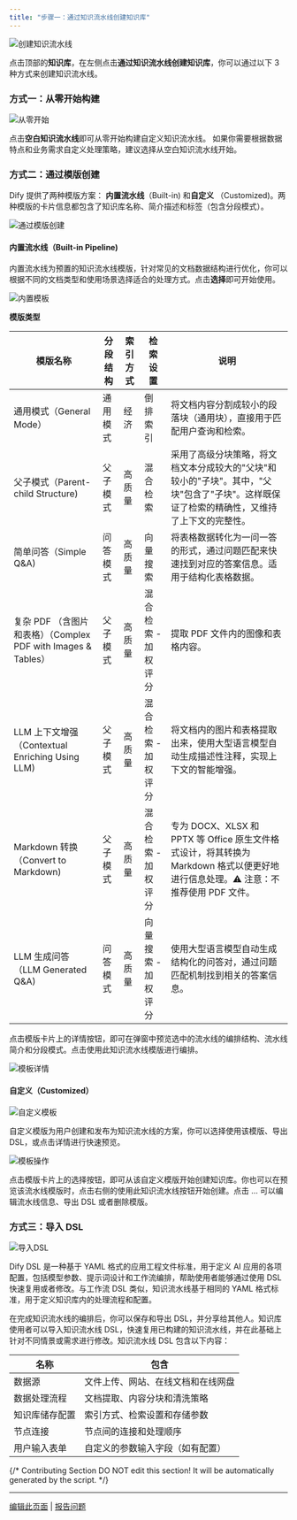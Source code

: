 ```yaml
---
title: "步骤一：通过知识流水线创建知识库"
---
```


![创建知识流水线](/images/knowledge-base/create-knowledge-pipeline-1.png)

点击顶部的**知识库**，在左侧点击**通过知识流水线创建知识库**，你可以通过以下 3 种方式来创建知识流水线。

### 方式一：从零开始构建

![从零开始](/images/knowledge-base/create-knowledge-pipeline-2.png)

点击**空白知识流水线**即可从零开始构建自定义知识流水线。
如果你需要根据数据特点和业务需求自定义处理策略，建议选择从空白知识流水线开始。

### 方式二：通过模版创建

Dify 提供了两种模版方案： **内置流水线**（Built-in) 和**自定义** （Customized)。两种模版的卡片信息都包含了知识库名称、简介描述和标签（包含分段模式）。

![通过模版创建](/images/knowledge-base/create-knowledge-pipeline-4.png)

#### 内置流水线（Built-in Pipeline)

内置流水线为预置的知识流水线模版，针对常见的文档数据结构进行优化，你可以根据不同的文档类型和使用场景选择适合的处理方式。点击**选择**即可开始使用。

![内置模板](/images/knowledge-base/create-knowledge-pipeline-4-1.png)

**模版类型**

| 模版名称 | 分段结构 | 索引方式 | 检索设置 | 说明 |
|---------|---------|---------|---------|------|
| 通用模式（General Mode） | 通用模式 | 经济 | 倒排索引 | 将文档内容分割成较小的段落块（通用块），直接用于匹配用户查询和检索。 |
| 父子模式（Parent-child Structure) | 父子模式 | 高质量 | 混合检索 | 采用了高级分块策略，将文档文本分成较大的"父块"和较小的"子块"。其中，"父块"包含了"子块"。这样既保证了检索的精确性，又维持了上下文的完整性。 |
| 简单问答（Simple Q&A) | 问答模式 | 高质量 | 向量搜索 | 将表格数据转化为一问一答的形式，通过问题匹配来快速找到对应的答案信息。适用于结构化表格数据。 |
| 复杂 PDF （含图片和表格）（Complex PDF with Images & Tables） | 父子模式 | 高质量 | 混合检索 - 加权评分 | 提取 PDF 文件内的图像和表格内容。 |
| LLM 上下文增强（Contextual Enriching Using LLM) | 父子模式 | 高质量 | 混合检索 - 加权评分 | 将文档内的图片和表格提取出来，使用大型语言模型自动生成描述性注释，实现上下文的智能增强。 |
| Markdown 转换（Convert to Markdown) | 父子模式 | 高质量 | 混合检索 - 加权评分 | 专为 DOCX、XLSX 和 PPTX 等 Office 原生文件格式设计，将其转换为 Markdown 格式以便更好地进行信息处理。⚠️ 注意：不推荐使用 PDF 文件。 |
| LLM 生成问答（LLM Generated Q&A) | 问答模式 | 高质量 | 向量搜索 - 加权评分 | 使用大型语言模型自动生成结构化的问答对，通过问题匹配机制找到相关的答案信息。 |

点击模版卡片上的详情按钮，即可在弹窗中预览选中的流水线的编排结构、流水线简介和分段模式。点击使用此知识流水线模版进行编排。

![模板详情](/images/knowledge-base/create-knowledge-pipeline-5.png)

#### 自定义（Customized）

![自定义模板](/images/knowledge-base/create-knowledge-pipeline-6.png)

自定义模版为用户创建和发布为知识流水线的方案，你可以选择使用该模版、导出 DSL，或点击详情进行快速预览。

![模板操作](/images/knowledge-base/create-knowledge-pipeline-7.png)

点击模版卡片上的选择按钮，即可从该自定义模版开始创建知识库。你也可以在预览该流水线模版时，点击右侧的使用此知识流水线按钮开始创建。点击 ... 可以编辑流水线信息、导出 DSL 或者删除模版。

### 方式三：导入 DSL

![导入DSL](/images/knowledge-base/create-knowledge-pipeline-3.png)

Dify DSL 是一种基于 YAML 格式的应用工程文件标准，用于定义 AI 应用的各项配置，包括模型参数、提示词设计和工作流编排，帮助使用者能够通过使用 DSL 快速复用或者修改。与工作流 DSL 类似，知识流水线基于相同的 YAML 格式标准，用于定义知识库内的处理流程和配置。

在完成知识流水线的编排后，你可以保存和导出 DSL，并分享给其他人。知识库使用者可以导入知识流水线 DSL，快速复用已构建的知识流水线，并在此基础上针对不同情景或需求进行修改。知识流水线 DSL 包含以下内容：

| 名称          | 包含                         |
|--------------|------------------------------|
| 数据源        | 文件上传、网站、在线文档和在线网盘 |
| 数据处理流程   | 文档提取、内容分块和清洗策略      |
| 知识库储存配置 | 索引方式、检索设置和存储参数      |
| 节点连接      | 节点间的连接和处理顺序           |
| 用户输入表单   | 自定义的参数输入字段（如有配置）   |

{/*
Contributing Section
DO NOT edit this section!
It will be automatically generated by the script.
*/}

---

[编辑此页面](https://github.com/langgenius/dify-docs/edit/main/zh-hans/guides/knowledge-base/knowledge-pipeline/create-knowledge-pipeline.mdx) | [报告问题](https://github.com/langgenius/dify-docs/issues/new?template=docs.yml)